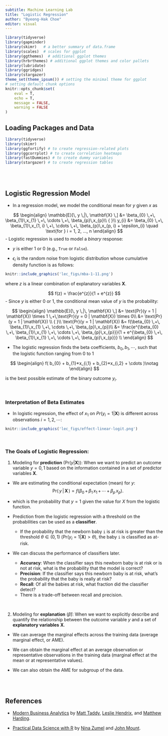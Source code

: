 ```yaml
---
subtitle: Machine Learning Lab
title: "Logistic Regression"
author: "Byeong-Hak Choe"
editor: visual
---
```


```r
library(tidyverse)
library(gapminder)
library(skimr)   # a better summary of data.frame
library(scales)  # scales for ggplot
library(ggthemes)  # additional ggplot themes
library(hrbrthemes) # additional ggplot themes and color pallets
library(lubridate)
library(ggridges)
library(stargazer)
theme_set(theme_ipsum()) # setting the minimal theme for ggplot
# setting default chunk options
knitr::opts_chunk$set(
	eval = T,
	echo = T,
	message = FALSE,
	warning = FALSE
)
```

## Loading Packages and Data
```r
library(tidyverse)
library(skimr) 
library(ggfortify) # to create regression-related plots
library(ggcorrplot) # to create correlation heatmaps
library(fastDummies) # to create dummy variables
library(stargazer) # to create regression tables
```

<br><br> 

## Logistic Regression Model

- In a regression model, we model the conditional mean for $y$ given $x$ as 
  
$$
\begin{align}
\mathbb{E}[\, y \,|\, \mathbf{X} \,] &= \beta_{0} \,+\, \beta_{1}\,x_{1} \,+\, \cdots \,+\, \beta_{p}\,x_{p}\\
{ }\\
y_{i} &=   \beta_{0} \,+\, \beta_{1}\,x_{1, i} \,+\, \cdots \,+\, \beta_{p}\,x_{p, i} + \epsilon_{i} \quad \text{for } i = 1, 2, ..., n
\end{align}
$$
- Logistic regression is used to model a *binary* response:

  - $y$ is either 1 or 0 (e.g., `True` or `False`).
  
  - $\epsilon_{i}$ is the random noise from logistic distribution whose cumulative density function is as follows:


```r
knitr::include_graphics('lec_figs/mba-1-11.png')
```

where $z$ is a linear combination of explanatory variables $\mathbf{X}$.
  
$$
f(z) = \frac{e^{z}}{1 + e^{z}}
$$
- Since $y$ is either 0 or 1, the conditional mean value of $y$ is the probability:

$$
\begin{align}
\mathbb{E}[\, y \,|\, \mathbf{X} \,] &= \text{Pr}(y = 1 | \mathbf{X}) \times 1 \,+\,\text{Pr}(y = 0 | \mathbf{X}) \times 0\\ &= \text{Pr}(y = 1 | \mathbf{X}) \\
{ }\\
\text{Pr}(y = 1 | \mathbf{X}) &= f(\beta_{0} \,+\, \beta_{1}\,x_{1} \,+\, \cdots \,+\, \beta_{p}\,x_{p})\\
&= \frac{e^{\beta_{0} \,+\, \beta_{1}\,x_{1} \,+\, \cdots \,+\, \beta_{p}\,x_{p}}}{1 + e^{\beta_{0} \,+\, \beta_{1}\,x_{1} \,+\, \cdots \,+\, \beta_{p}\,x_{p}}} \\
\end{align}
$$

- The logistic regression finds the beta coefficients, $b_{0}, b_{1}, \cdots$, such that the logistic function ranging from 0 to 1

$$
\begin{align}
f( b_{0} + b_{1}*x_{i,1} + b_{2}*x_{i,2} + \cdots )\notag
\end{align}
$$

is the best possible estimate of the binary outcome $y_{i}$.

<br>

### Interpretation of Beta Estimates

- In logistic regression, the effect of $x_{1}$ on $Pr(y_{i} = 1 | \mathbf{X})$ is different across observations $i = 1, 2, \cdots$:


```r
knitr::include_graphics('lec_figs/effect-linear-logit.png')
```


<br>

### The Goals of Logistic Regression:


1.  Modeling for **prediction** ($\text{Pr}({y} | \mathbf{X})$): When we want to predict an outcome variable $y = 0 ,1$ based on the information contained in a set of predictor variables $\mathbf{X}$.

-   We are estimating the conditional expectation (mean) for $y$: $$
    \text{Pr}(\, y \,|\, \mathbf{X} \,) = f(\beta_{0} \,+\, \beta_{1}\,x_{1} \,+\, \cdots \,+\, \beta_{p}\,x_{p}).
    $$
-   which is the probability that $y = 1$ given the value for $X$ from the logistic function.


- Prediction from the logistic regression with a threshold on the probabilities can be used as a **classifier**.
  - If the probability that the newborn baby `i` is at risk is greater than the threshold $\theta\in (0, 1)$ ($\text{Pr}(y_{i} = 1 | \mathbf{X}) > \theta$), the baby `i` is classified as at-risk.
  
  
- We can discuss the performance of classifiers later.
  - **Accuracy**: When the classifier says this newborn baby is at risk or is not at risk, what is the probability that the model is correct?
  - **Precision**: If the classifier says this newborn baby is at risk, what's the probability that the baby is really at risk?
  - **Recall**:  Of all the babies at risk, what fraction did the classifier detect?
  - There is a trade-off between recall and precision.

<br>


2.  Modeling for **explanation** ($\hat{\beta}$): When we want to explicitly describe and quantify the relationship between the outcome variable $y$ and a set of **explanatory variables** $\mathbf{X}$.

  - We can average the marginal effects across the training data (average marginal effect, or AME).
  
  - We can obtain the marginal effect at an average observation or representative observations in the training data (marginal effect at the mean or at representative values).
  
  - We can also obtain the AME for subgroup of the data.

<br><br>




## References

<!-- -   [The Elements of Statistical Learning: Data Mining, Inference, and Prediction](https://hastie.su.domains/ElemStatLearn/) by [Trevor Hastie](https://hastie.su.domains), [Robert Tibshirani](https://tibshirani.su.domains) and [Jerome Friedman](https://jerryfriedman.su.domains). -->



<!-- - [Causal Inference: The Mixtape](https://mixtape.scunning.com) by [Scott Cunningham](https://www.scunning.com). -->


<!-- - [Statistical Inference via Data Science: A ModernDive into R and the Tidyverse](https://moderndive.com) by [Chester Ismay](https://chester.rbind.io) and [Albert Y. Kim](http://rudeboybert.rbind.io). -->

<!-- -   [An Introduction to Statistical Learning](https://www.statlearning.com) by [Gareth James](https://www.garethmjames.com), [Daniela Witten](https://www.danielawitten.com), [Trevor Hastie](https://hastie.su.domains), and [Robert Tibshirani](https://tibshirani.su.domains). -->

-   [Modern Business Analytics](https://www.mheducation.com/highered/product/modern-business-analytics-taddy-hendrix/M9781264071678.html) by [Matt Taddy](https://www.linkedin.com/in/matt-taddy-433078137/), [Leslie Hendrix](https://sc.edu/study/colleges_schools/moore/directory/hendrix.leslie.php), and [Matthew Harding](https://www.harding.ai).

-   [Practical Data Science with R](https://www.manning.com/books/practical-data-science-with-r-second-edition) by [Nina Zumel](https://ninazumel.com) and [John Mount](https://win-vector.com/john-mount/).

<!-- - [Summer Undergraduate Research Experience (SURE) 2022 in Statistics at Carnegie Mellon University](https://www.stat.cmu.edu/cmsac/sure/2022/materials/) by [Ron Yurko](https://www.stat.cmu.edu/~ryurko/). -->
